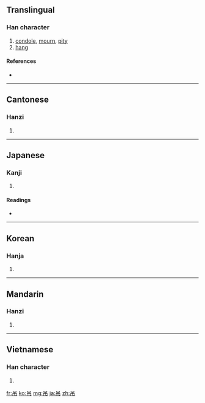 ==Translingual==

===Han character===
{{Han char|rn=30|rad=口|as=03|sn=6|four=6022<sub>7</sub>|canj=口中月 (RLB)|ids=⿱[[口]][[巾]]}}

# [[condole]], [[mourn]], [[pity]]
# [[hang]]

====References====
* {{Han ref|kx=0175.030|dkj=03291|dj=0389.030|hdz=10579.010|uh=540A|ud=21514|bh=A651|bd=42577}}

----

==Cantonese==

===Hanzi===
{{yue-hanzi|jyut=diu3|y=diu3}}

# {{defn|Cantonese|sort=口03}}

----

==Japanese==

===Kanji===
{{ja-kanji|grade=|rs=口03}}

# {{defn|Japanese|sort=口03}}

====Readings====
* {{ja-readings|on=[[ちょう]] (chō)|kun=[[つるす]] (tsurusu), [[つる]] (tsuru), [[つり]] (tsuri)}}

----

==Korean==

===Hanja===
{{ko-hanja|hangeul=적|rv=jeok|mr=chŏk}}

# {{defn|Korean|sort=口03}}

----

==Mandarin==

===Hanzi===
{{cmn-hanzi|pin=[[diào]] ([[diao4]])|wg=tiao<sup>4</sup>}}

# {{defn|Mandarin|sort=口03}}

----

==Vietnamese==

===Han character===
{{vi-hantu|[[điếu]]|rs=口03}}

# {{defn|Vietnamese|sort=口03}}

[[fr:吊]]
[[ko:吊]]
[[mg:吊]]
[[ja:吊]]
[[zh:吊]]